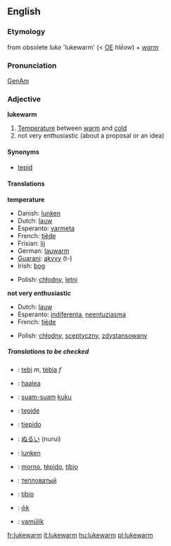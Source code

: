 ==English==

=== Etymology ===
from obsolete ''luke'' 'lukewarm' (< [[w:Old English|OE]] ''hl&#275;ow'') + ''[[warm]]''

=== Pronunciation ===
[[w:General American|GenAm]] {{IPA|[&#716;luk&#712;w&#596;&#633;m]}}

=== Adjective ===
'''lukewarm'''

# [[Temperature]] between [[warm]] and [[cold]]
# not very enthusiastic (about a proposal or an idea)

==== Synonyms ====
*[[tepid]]

==== Translations ====
'''temperature'''
{{top}}<!--languages from A to I go here-->
*Danish: [[lunken]]
*Dutch: [[lauw]]
*Esperanto: [[varmeta]]
*French: [[tiède]]
*Frisian: [[lij]]
*German: [[lauwarm]]
*[[Guarani]]: [[akyvy]] (t-)
*Irish: [[bog]]
{{mid}}<!--languages from J to Z go here-->
*Polish: [[chłodny]], [[letni]]
{{bottom}}

'''not very enthusiastic'''
{{top}}<!--languages from A to I go here-->
*Dutch: [[lauw]]
*Esperanto: [[indiferenta]], [[neentuziasma]]
*French: [[tiède]]
{{mid}}<!--languages from J to Z go here-->
*Polish: [[chłodny]], [[sceptyczny]], [[zdystansowany]]
{{bottom}}

=====Translations to be checked=====
{{checktrans}}

*{{ttbc|Catalan}}: [[tebi]] ''m'', [[tèbia]] ''f''
*{{ttbc|Finnish}}: [[haalea]]
*{{ttbc|Indonesian}}: [[suam-suam]] [[kuku]]
*{{ttbc|Interlingua}}: [[tepide]]
*{{ttbc|Italian}}: [[tiepido]]
*{{ttbc|Japanese}}: [[ぬるい]] (nurui)
*{{ttbc|Norwegian}}: [[lunken]]
*{{ttbc|Portuguese}}: [[morno]], [[tépido]], [[tíbio]]
*{{ttbc|Russian}}: [[тепловатый]]
*{{ttbc|Spanish}}: [[tibio]]
*{{ttbc|Turkish}}: [[ılık]]
*{{ttbc|Volapük}}: [[vamülik]]


[[fr:lukewarm]]
[[it:lukewarm]]
[[hu:lukewarm]]
[[pl:lukewarm]]